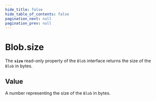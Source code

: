 ```yaml
---
hide_title: false
hide_table_of_contents: false
pagination_next: null
pagination_prev: null
---
```

# Blob.size

The **`size`** read-only property of the `Blob` interface returns the size of the `Blob` in bytes.

## Value

A number representing the size of the `Blob` in bytes.
